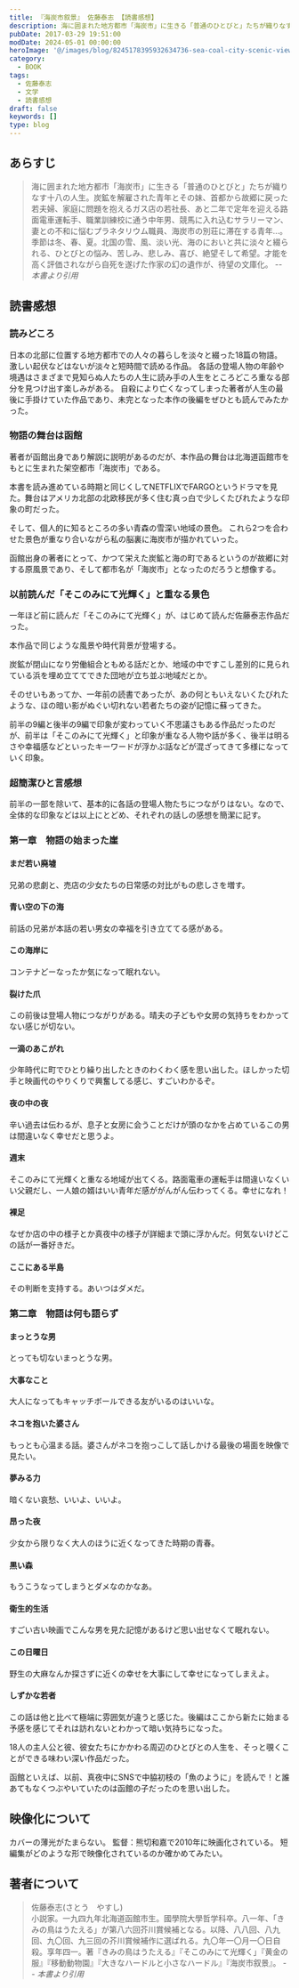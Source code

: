 ```yaml
---
title: 『海炭市叙景』 佐藤泰志 【読書感想】
description: 海に囲まれた地方都市「海炭市」に生きる「普通のひとびと」たちが織りなす十八の人生。炭鉱を解雇された青年とその妹、首都から故郷に戻った若夫婦、家庭に問題を抱えるガス店の若社長、あと二年で定年を迎える路面電車運転手、職業訓練校に通う中年男、競馬に入れ込むサラリーマン、妻との不和に悩むプラネタリウム職員、
pubDate: 2017-03-29 19:51:00
modDate: 2024-05-01 00:00:00
heroImage: '@/images/blog/8245178395932634736-sea-coal-city-scenic-view.webp'
category:
  - BOOK
tags:
  - 佐藤泰志
  - 文学
  - 読書感想
draft: false
keywords: []
type: blog
---
```



## あらすじ

> 海に囲まれた地方都市「海炭市」に生きる「普通のひとびと」たちが織りなす十八の人生。炭鉱を解雇された青年とその妹、首都から故郷に戻った若夫婦、家庭に問題を抱えるガス店の若社長、あと二年で定年を迎える路面電車運転手、職業訓練校に通う中年男、競馬に入れ込むサラリーマン、妻との不和に悩むプラネタリウム職員、海炭市の別荘に滞在する青年…。　季節は冬、春、夏。北国の雪、風、淡い光、海のにおいと共に淡々と綴られる、ひとびとの悩み、苦しみ、悲しみ、喜び、絶望そして希望。才能を高く評価されながら自死を遂げた作家の幻の遺作が、待望の文庫化。 <cite>-- 本書より引用</cite>

## 読書感想

### 読みどころ

日本の北部に位置する地方都市での人々の暮らしを淡々と綴った18篇の物語。激しい起伏などはないが淡々と短時間で読める作品。
各話の登場人物の年齢や境遇はさまざまで見知らぬ人たちの人生に読み手の人生をところどころ重なる部分を見つけ出す楽しみがある。
自殺により亡くなってしまった著者が人生の最後に手掛けていた作品であり、未完となった本作の後編をぜひとも読んでみたかった。

### 物語の舞台は函館

著者が函館出身であり解説に説明があるのだが、本作品の舞台は北海道函館市をもとに生まれた架空都市「海炭市」である。

本書を読み進めている時期と同じくしてNETFLIXでFARGOというドラマを見た。舞台はアメリカ北部の北欧移民が多く住む真っ白で少しくたびれたような印象の町だった。

そして、個人的に知るところの多い青森の雪深い地域の景色。
これら2つを合わせた景色が重なり合いながら私の脳裏に海炭市が描かれていった。

函館出身の著者にとって、かつて栄えた炭鉱と海の町であるというのが故郷に対する原風景であり、そして都市名が「海炭市」となったのだろうと想像する。

### 以前読んだ「そこのみにて光輝く」と重なる景色

一年ほど前に読んだ「そこのみにて光輝く」が、はじめて読んだ佐藤泰志作品だった。

<BlogCard
  title='『そこのみにて光輝く』 佐藤泰志 【読書感想・あらすじ】'
  description='そこのみにて光輝く (佐藤泰志) のあらすじと感想。 北の夏、海辺の街で男はバラックにすむ女に出会った。二人がひきうけなければならない試練とは――にがさと痛みの彼方に生の輝きをみつめつづけながら生き急いだ作家・佐藤泰志がのこした唯一の長編小説にして代表作。'
  url='https://www.neputa-note.net/2016/05/blog-post/'
  domain='www.neputa-note.net'
/>

本作品で同じような風景や時代背景が登場する。

炭鉱が閉山になり労働組合ともめる話だとか、地域の中ですこし差別的に見られている浜を埋め立ててできた団地が立ち並ぶ地域だとか。

そのせいもあってか、一年前の読書であったが、あの何ともいえないくたびれたような、ほの暗い影がぬぐい切れない若者たちの姿が記憶に蘇ってきた。

前半の9編と後半の9編で印象が変わっていく不思議さもある作品だったのだが、前半は「そこのみにて光輝く」と印象が重なる人物や話が多く、後半は明るさや幸福感などといったキーワードが浮かぶ話などが混ざってきて多様になっていく印象。

### 超簡潔ひと言感想

前半の一部を除いて、基本的に各話の登場人物たちにつながりはない。なので、全体的な印象などは以上にとどめ、それぞれの話しの感想を簡潔に記す。

### 第一章　物語の始まった崖

#### まだ若い廃墟

兄弟の悲劇と、売店の少女たちの日常感の対比がもの悲しさを増す。

#### 青い空の下の海

前話の兄弟が本話の若い男女の幸福を引き立ててる感がある。

#### この海岸に

コンテナどーなったか気になって眠れない。

#### 裂けた爪

この前後は登場人物につながりがある。晴夫の子どもや女房の気持ちをわかってない感じが切ない。

#### 一滴のあこがれ

少年時代に町でひとり繰り出したときのわくわく感を思い出した。ほしかった切手と映画代のやりくりで興奮してる感じ、すごいわかるぞ。

#### 夜の中の夜

辛い過去は伝わるが、息子と女房に会うことだけが頭のなかを占めているこの男は間違いなく幸せだと思うよ。

#### 週末

そこのみにて光輝くと重なる地域が出てくる。路面電車の運転手は間違いなくいい父親だし、一人娘の婿はいい青年だ感ががんがん伝わってくる。幸せになれ！

#### 裸足

なぜか店の中の様子とか真夜中の様子が詳細まで頭に浮かんだ。何気ないけどこの話が一番好きだ。

#### ここにある半島

その判断を支持する。あいつはダメだ。

### 第二章　物語は何も語らず

#### まっとうな男

とっても切ないまっとうな男。

#### 大事なこと

大人になってもキャッチボールできる友がいるのはいいな。

#### ネコを抱いた婆さん

もっとも心温まる話。婆さんがネコを抱っこして話しかける最後の場面を映像で見たい。

#### 夢みる力

暗くない哀愁、いいよ、いいよ。

#### 昂った夜

少女から限りなく大人のほうに近くなってきた時期の青春。

#### 黒い森

もうこうなってしまうとダメなのかなあ。

#### 衛生的生活

すごい古い映画でこんな男を見た記憶があるけど思い出せなくて眠れない。

#### この日曜日

野生の大麻なんか探さずに近くの幸せを大事にして幸せになってしまえよ。

#### しずかな若者

この話は他と比べて極端に雰囲気が違うと感じた。後編はここから新たに始まる予感を感じてそれは訪れないとわかって暗い気持ちになった。

18人の主人公と彼、彼女たちにかかわる周辺のひとびとの人生を、そっと覗くことができる味わい深い作品だった。

函館といえば、以前、真夜中にSNSで中脇初枝の「魚のように」を読んで！と誰あてもなくつぶやいていたのは函館の子だったのを思い出した。

<BlogCard
  title='『魚のように』 中脇初枝 【読書感想・あらすじ】'
  description='あらすじ：四万十川が流れる著者の故郷高知県中村を舞台に青春の時を過ごす少年少女を色鮮やかに描いた短篇集。著者のデビュー作となった表題作「魚のように」と「花盗人」を集録。 ――本書より引用 読書感想：読むキッカケ 深夜に某SNSのメッセージをぼんやりと眺めていた。フォローしてる方のひとりが真夜中に叫び'
  url='https://www.neputa-note.net/2015/03/blog-post/'
  domain='www.neputa-note.net'
/>

<div class='not-prose'>
  <div data-vc_mylinkbox_id='886764104'></div>
</div>

## 映像化について

カバーの薄光がたまらない。 監督：熊切和嘉で2010年に映画化されている。 短編集がどのような形で映像化されているのか確かめてみたい。

<BlogCard
  title='海炭市叙景 : 作品情報 - 映画.com'
  description='海炭市叙景の作品情報。上映スケジュール、映画レビュー、予告動画。90年に自ら命を絶った不遇の作家・佐藤泰志の連作小説を、「鬼畜大宴会」の熊切和嘉監督が映画化。谷村美月、加瀬亮、小...'
  url='https://eiga.com/movie/55785/'
  domain='eiga.com'
/>

## 著者について

> 佐藤泰志(さとう　やすし)<br />
> 小説家。一九四九年北海道函館市生。國學院大學哲学科卒。八一年、「きみの鳥はうたえる」が第八六回芥川賞候補となる。以降、八八回、八九回、九〇回、九三回の芥川賞候補作に選ばれる。九〇年一〇月一〇日自殺。享年四一。著『きみの鳥はうたえる』『そこのみにて光輝く」『黄金の服』『移動動物園』『大きなハードルと小さなハードル』『海炭市叙景』。 <cite>-- 本書より引用</cite>
